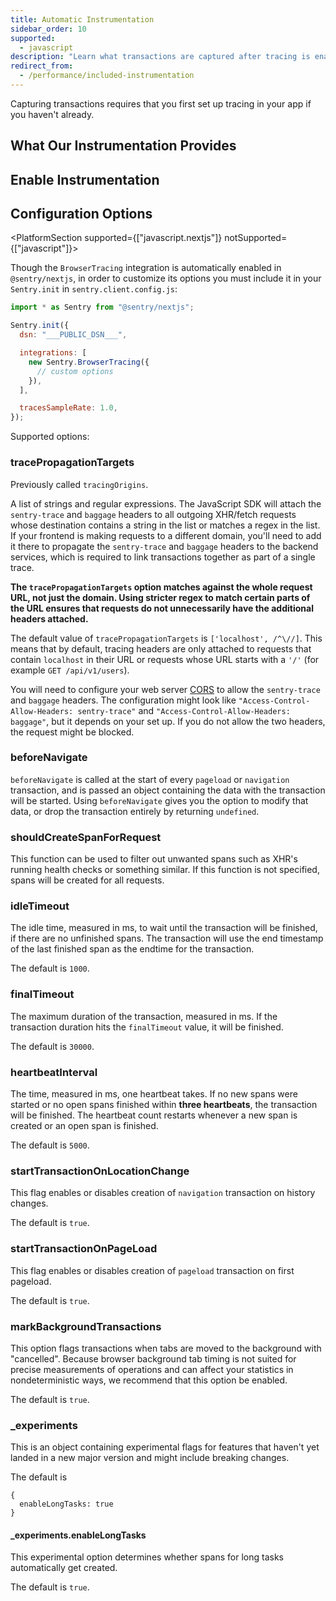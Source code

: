 ```yaml
---
title: Automatic Instrumentation
sidebar_order: 10
supported:
  - javascript
description: "Learn what transactions are captured after tracing is enabled."
redirect_from:
  - /performance/included-instrumentation
---
```


<Note>

Capturing transactions requires that you first <PlatformLink to="/performance/">set up tracing in your app</PlatformLink> if you haven't already.

</Note>

<PlatformContent includePath="performance/automatic-instrumentation-intro" />

## What Our Instrumentation Provides

<PlatformContent includePath="performance/what-instrumentation-provides" />

## Enable Instrumentation

<PlatformContent includePath="performance/enable-automatic-instrumentation" />

## Configuration Options

<PlatformSection supported={["javascript.nextjs"]} notSupported={["javascript"]}>

Though the `BrowserTracing` integration is automatically enabled in `@sentry/nextjs`, in order to customize its options you must include it in your `Sentry.init` in `sentry.client.config.js`:

```javascript
import * as Sentry from "@sentry/nextjs";

Sentry.init({
  dsn: "___PUBLIC_DSN___",

  integrations: [
    new Sentry.BrowserTracing({
      // custom options
    }),
  ],

  tracesSampleRate: 1.0,
});
```

</PlatformSection>

Supported options:

### tracePropagationTargets

Previously called `tracingOrigins`.

A list of strings and regular expressions. The JavaScript SDK will attach the `sentry-trace` and `baggage` headers to all outgoing XHR/fetch requests whose destination contains a string in the list or matches a regex in the list. If your frontend is making requests to a different domain, you'll need to add it there to propagate the `sentry-trace` and `baggage` headers to the backend services, which is required to link transactions together as part of a single trace.

**The `tracePropagationTargets` option matches against the whole request URL, not just the domain. Using stricter regex to match certain parts of the URL ensures that requests do not unnecessarily have the additional headers attached.**

The default value of `tracePropagationTargets` is `['localhost', /^\//]`. This means that by default, tracing headers are only attached to requests that contain `localhost` in their URL or requests whose URL starts with a `'/'` (for example `GET /api/v1/users`).

<PlatformContent includePath="performance/tracePropagationTargets-example" />

You will need to configure your web server [CORS](https://developer.mozilla.org/en-US/docs/Web/HTTP/Headers/Access-Control-Allow-Headers) to allow the `sentry-trace` and `baggage` headers. The configuration might look like `"Access-Control-Allow-Headers: sentry-trace"` and `"Access-Control-Allow-Headers: baggage"`, but it depends on your set up. If you do not allow the two headers, the request might be blocked.

### beforeNavigate

`beforeNavigate` is called at the start of every `pageload` or `navigation` transaction, and is passed an object containing the data with the transaction will be started. Using `beforeNavigate` gives you the option to modify that data, or drop the transaction entirely by returning `undefined`.

<PlatformContent includePath="performance/beforeNavigate-example" />

### shouldCreateSpanForRequest

This function can be used to filter out unwanted spans such as XHR's running
health checks or something similar. If this function is not specified, spans
will be created for all requests.

<PlatformContent includePath="performance/filter-span-example" />

### idleTimeout

The idle time, measured in ms, to wait until the transaction will be finished, if there are no unfinished spans. The transaction will use the end timestamp of the last finished span as the endtime for the transaction.

The default is `1000`.

### finalTimeout

The maximum duration of the transaction, measured in ms. If the transaction duration hits the `finalTimeout` value, it will be finished.

The default is `30000`.

### heartbeatInterval

The time, measured in ms, one heartbeat takes. If no new spans were started or no open spans finished within **three heartbeats**, the transaction will be finished. The heartbeat count restarts whenever a new span is created or an open span is finished.

The default is `5000`.

### startTransactionOnLocationChange

This flag enables or disables creation of `navigation` transaction on history changes.

The default is `true`.

### startTransactionOnPageLoad

This flag enables or disables creation of `pageload` transaction on first pageload.

The default is `true`.

### markBackgroundTransactions

This option flags transactions when tabs are moved to the background with "cancelled". Because browser background tab timing is not suited for precise measurements of operations and can affect your statistics in nondeterministic ways, we recommend that this option be enabled.

The default is `true`.

### \_experiments

This is an object containing experimental flags for features that haven't yet landed in a new major version and might include breaking changes.

The default is

```
{
  enableLongTasks: true
}
```

#### \_experiments.enableLongTasks

This experimental option determines whether spans for long tasks automatically get created.

The default is `true`.
